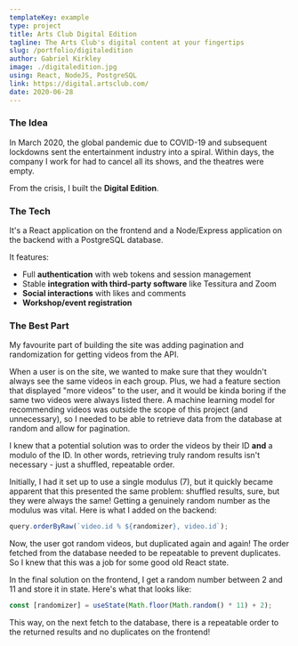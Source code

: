 ```yaml
---
templateKey: example
type: project
title: Arts Club Digital Edition
tagline: The Arts Club's digital content at your fingertips
slug: /portfolio/digitaledition
author: Gabriel Kirkley
image: ./digitaledition.jpg
using: React, NodeJS, PostgreSQL
link: https://digital.artsclub.com/
date: 2020-06-28
---
```


### The Idea

In March 2020, the global pandemic due to COVID-19 and subsequent lockdowns sent
the entertainment industry into a spiral. Within days, the company I work for
had to cancel all its shows, and the theatres were empty.

From the crisis, I built the **Digital Edition**.

### The Tech

It's a React application on the frontend and a Node/Express application on the
backend with a PostgreSQL database.

It features:

- Full **authentication** with web tokens and session management
- Stable **integration with third-party software** like Tessitura and Zoom
- **Social interactions** with likes and comments
- **Workshop/event registration**

### The Best Part

My favourite part of building the site was adding pagination and randomization
for getting videos from the API.

When a user is on the site, we wanted to make sure that they wouldn't always see
the same videos in each group. Plus, we had a feature section that displayed
"more videos" to the user, and it would be kinda boring if the same two videos
were always listed there. A machine learning model for recommending videos was
outside the scope of this project (and unnecessary), so I needed to be able to
retrieve data from the database at random and allow for pagination.

I knew that a potential solution was to order the videos by their ID **and** a
modulo of the ID. In other words, retrieving truly random results isn't
necessary - just a shuffled, repeatable order.

Initially, I had it set up to use a single modulus (7), but it quickly became
apparent that this presented the same problem: shuffled results, sure, but they
were always the same! Getting a genuinely random number as the modulus was
vital. Here is what I added on the backend:

```js
query.orderByRaw(`video.id % ${randomizer}, video.id`);
```

Now, the user got random videos, but duplicated again and again! The order
fetched from the database needed to be repeatable to prevent duplicates. So I
knew that this was a job for some good old React state.

In the final solution on the frontend, I get a random number between 2 and 11
and store it in state. Here's what that looks like:

```js
const [randomizer] = useState(Math.floor(Math.random() * 11) + 2);
```

This way, on the next fetch to the database, there is a repeatable order to the
returned results and no duplicates on the frontend!

